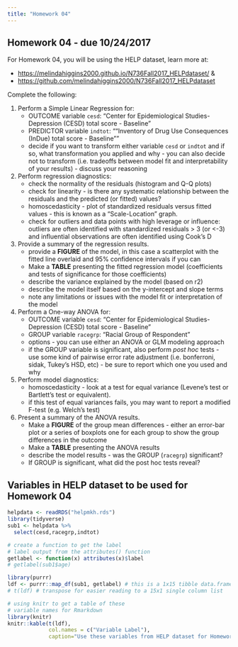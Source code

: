 ```yaml
---
title: "Homework 04"
---
```


## Homework 04 - due 10/24/2017

For Homework 04, you will be using the HELP dataset, learn more at:

* [https://melindahiggins2000.github.io/N736Fall2017_HELPdataset/](https://melindahiggins2000.github.io/N736Fall2017_HELPdataset/) &
* [https://github.com/melindahiggins2000/N736Fall2017_HELPdataset](https://github.com/melindahiggins2000/N736Fall2017_HELPdataset)

Complete the following:

1. Perform a Simple Linear Regression for:
    - OUTCOME variable `cesd`: "Center for Epidemiological Studies-Depression (CESD) total score - Baseline"
    - PREDICTOR variable `indtot`: "“Inventory of Drug Use Consequences (InDue) total score - Baseline”"
    - decide if you want to transform either variable `cesd` or `indtot` and if so, what transformation you applied and why - you can also decide not to transform (i.e. tradeoffs between model fit and interpretability of your results) - discuss your reasoning
    
2. Perform regression diagnostics:
    - check the normality of the residuals (histogram and Q-Q plots)
    - check for linearity - is there any systematic relationship between the residuals and the predicted (or fitted) values?
    - homoscedasticity - plot of standardized residuals versus fitted values - this is known as a "Scale-Location" graph.
    - check for outliers and data points with high leverage or influence: outliers are often identified with standardized residuals > 3 (or <-3) and influential observations are often identified using Cook's D
    
3. Provide a summary of the regression results.
    - provide a **FIGURE** of the model, in this case a scatterplot with the fitted line overlaid and 95% confidence intervals if you can
    - Make a **TABLE** presenting the fitted regression model (coefficients and tests of significance for those coefficients)
    - describe the variance explained by the model (based on r2)
    - describe the model itself based on the y-intercept and slope terms
    - note any limitations or issues with the model fit or interpretation of the model
    
4. Perform a One-way ANOVA for:
    - OUTCOME variable `cesd`: "Center for Epidemiological Studies-Depression (CESD) total score - Baseline"
    - GROUP variable `racegrp`: "Racial Group of Respondent"
    - options - you can use either an ANOVA or GLM modeling approach
    - if the GROUP variable is significant, also perform _post hoc_ tests - use some kind of pairwise error rate adjustment (i.e. bonferroni, sidak, Tukey's HSD, etc) - be sure to report which one you used and why
    
5. Perform model diagnostics:
    - homoscedasticity - look at a test for equal variance (Levene's test or Bartlett's test or equivalent).
    - if this test of equal variances fails, you may want to report a modified F-test (e.g. Welch's test)

6. Present a summary of the ANOVA results.
    - Make a **FIGURE** of the group mean differences - either an error-bar plot or a series of boxplots one for each group to show the group differences in the outcome
    - Make a **TABLE** presenting the ANOVA results
    - describe the model results - was the GROUP (`racegrp`) significant?
    - If GROUP is significant, what did the post hoc tests reveal?

## Variables in HELP dataset to be used for Homework 04

```r
helpdata <- readRDS("helpmkh.rds")
library(tidyverse)
sub1 <- helpdata %>%
  select(cesd,racegrp,indtot)

# create a function to get the label
# label output from the attributes() function
getlabel <- function(x) attributes(x)$label
# getlabel(sub1$age)

library(purrr)
ldf <- purrr::map_df(sub1, getlabel) # this is a 1x15 tibble data.frame
# t(ldf) # transpose for easier reading to a 15x1 single column list

# using knitr to get a table of these
# variable names for Rmarkdown
library(knitr)
knitr::kable(t(ldf),
             col.names = c("Variable Label"),
             caption="Use these variables from HELP dataset for Homework 04")

```

